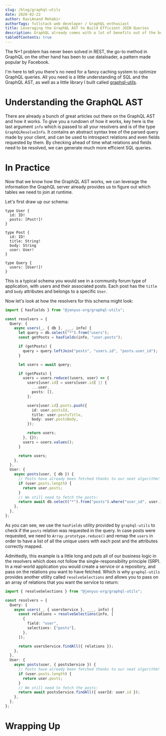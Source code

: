 ```yaml
---
slug: /blog/graphql-utils
date: 2020-02-22
author: RaviAnand Mohabir
authorTags: fullstack web developer / GraphQL enthusiast
title: Leveraging the GraphQL AST to Build Efficient JOIN Queries
description: GraphQL already comes with a lot of benefits out of the box - but by leveraging the AST we can improve performance by multiple factors and solve the N+1 problem elegantly.
tableOfContents: true
---
```


The N+1 problem has never been solved in REST, the go-to method in GraphQL on the other hand has been to use dataloader, a pattern made popular by Facebook.

I'm here to tell you there's no need for a fancy caching system to optimize GraphQL queries. All you need is a little understanding of SQL and the GraphQL AST, as well as a little library I built called [graphql-utils](https://github.com/Jenyus-Org/graphql-utils).

# Understanding the GraphQL AST

There are already a bunch of great articles out there on the GraphQL AST and how it works. To give you a rundown of how it works, key here is the last argument `info` which is passed to all your resolvers and is of the type `GraphQLResolveInfo`. It contains an abstract syntax tree of the parsed query made by your client, and can be used to introspect relations and even fields requested by them. By checking ahead of time what relations and fields need to be resolved, we can generate much more efficient SQL queries.

# In Practice

Now that we know how the GraphQL AST works, we can leverage the information the GraphQL server already provides us to figure out which tables we need to join at runtime.

Let's first draw up our schema:

```gql
type User {
  id: ID!
  posts: [Post!]!
}

type Post {
  id: ID!
  title: String!
  body: String
  user: User!
}

type Query {
  users: [User!]!
}
```

This is a typical schema you would see in a community forum type of application, with users and their associated posts. Each post has the `title` and `body` attributes and belongs to a specific `User`.

Now let's look at how the resolvers for this schema might look:

```ts
import { hasFields } from "@jenyus-org/graphql-utils";

const resolvers = {
  Query: {
    async users(_, { db }, ___, info) {
      let query = db.select("*").from("users");
      const getPosts = hasFields(info, "user.posts");

      if (getPosts) {
        query = query.leftJoin("posts", "users.id", "posts.user_id");
      }

      let users = await query;

      if (getPosts) {
        users = users.reduce((users, user) => {
          users[user.id] = users[user.id] || {
            ...user,
            posts: [],
          };

          users[user.id].posts.push({
            id: user.postsId,
            title: user.postsTitle,
            body: user.postsBody,
          });

          return users;
        }, {});
        users = users.values();
      }

      return users;
    },
  },
  User: {
    async posts(user, { db }) {
      // Posts have already been fetched thanks to our neat algorithm!
      if (user.posts.length) {
        return user.posts;
      }
      // We still need to fetch the posts:
      return await db.select("*").from("posts").where("user_id", user.id);
    },
  },
};
```

As you can see, we use the `hasFields` utility provided by `graphql-utils` to check if the `posts` relation was requested in the query. In case posts were requested, we need to `Array.prototype.reduce()` and remap the `users` in order to have a list of all the unique users with each post and the attributes correctly mapped.

Admittedly, this example is a little long and puts all of our business logic in the resolvers which does not follow the single-responsibility principle (SRP). In a real-world application you would create a service or a repository, and pass on the relations you want to have fetched. Which is why `graphql-utils` provides another utility called `resolveSelections` and allows you to pass on an array of relations that you want the service to return:

```ts
import { resolveSelections } from "@jenyus-org/graphql-utils";

const resolvers = {
  Query: {
    async users(_, { usersService }, ___, info) {
      const relations = resolveSelections(info, [
        {
          field: "user",
          selections: ["posts"],
        },
      ]);

      return usersService.findAll({ relations });
    },
  },
  User: {
    async posts(user, { postsService }) {
      // Posts have already been fetched thanks to our neat algorithm!
      if (user.posts.length) {
        return user.posts;
      }
      // We still need to fetch the posts:
      return await postsService.findAll({ userId: user.id });
    },
  },
};
```

# Wrapping Up
